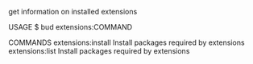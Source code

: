 get information on installed extensions

USAGE
  $ bud extensions:COMMAND

COMMANDS
  extensions:install  Install packages required by extensions
  extensions:list     Install packages required by extensions
